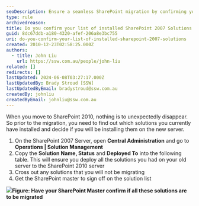 ```yaml
---
seoDescription: Ensure a seamless SharePoint migration by confirming your list of installed solutions before upgrading to SharePoint 2010.
type: rule
archivedreason:
title: Do you confirm your list of installed SharePoint 2007 Solutions
guid: 8dc67ddb-a180-4320-afef-206a8e3bc755
uri: do-you-confirm-your-list-of-installed-sharepoint-2007-solutions
created: 2010-12-23T02:58:25.000Z
authors:
  - title: John Liu
    url: https://ssw.com.au/people/john-liu
related: []
redirects: []
lastUpdated: 2024-06-08T03:27:17.000Z
lastUpdatedBy: Brady Stroud [SSW]
lastUpdatedByEmail: bradystroud@ssw.com.au
createdBy: johnliu
createdByEmail: johnliu@ssw.com.au
---
```


When you move to SharePoint 2010, nothing is to unexpectedly disappear. So prior to the migration, you need to find out which solutions you currently have installed and decide if you will be installing them on the new server.
1. On the SharePoint 2007 Server, open
   **Central Administration** and go to
   **Operations | Solution Management**
2. Copy the
   **Solution Name, Status** and
   **Deployed To** into the following table. This will ensure you deploy all the solutions you had on your old server to the SharePoint 2010 server
3. Cross out any solutions that you will not be migrating
4. Get the SharePoint master to sign off on the solution list

![](MigrateSolutionsList.png)**Figure: Have your SharePoint Master confirm if all these solutions are to be migrated**
